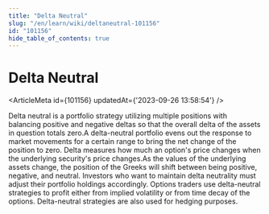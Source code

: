 ```yaml
---
title: "Delta Neutral"
slug: "/en/learn/wiki/deltaneutral-101156"
id: "101156"
hide_table_of_contents: true
---
```



# Delta Neutral

<ArticleMeta id={101156} updatedAt={'2023-09-26 13:58:54'} />
<div className='border-solid border-b border-t-0 my-4 border-[var(--ifm-color-gray-300)]' />

Delta neutral is a portfolio strategy utilizing multiple positions with balancing positive and negative deltas so that the overall delta of the assets in question totals zero.A delta-neutral portfolio evens out the response to market movements for a certain range to bring the net change of the position to zero. Delta measures how much an option's price changes when the underlying security's price changes.As the values of the underlying assets change, the position of the Greeks will shift between being positive, negative, and neutral. Investors who want to maintain delta neutrality must adjust their portfolio holdings accordingly. Options traders use delta-neutral strategies to profit either from implied volatility or from time decay of the options. Delta-neutral strategies are also used for hedging purposes.

